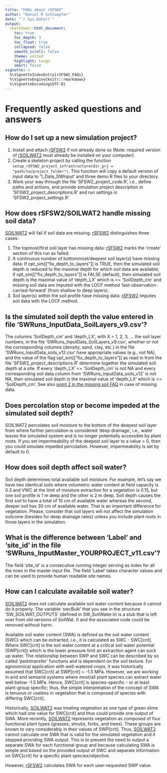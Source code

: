 ```yaml
---
title: "FAQs about rSFSW2"
author: "Daniel R Schlaepfer"
date: "`r Sys.Date()`"
output:
  rmarkdown::html_document:
    toc: true
    toc_depth: 3
    toc_float: true
    collapsed: false
    smooth_scroll: false
    theme: united
    highlight: tango
    smart: false
vignette: >
  %\VignetteIndexEntry{rSFSW2_FAQs}
  %\VignetteEngine{knitr::rmarkdown}
  %\VignetteEncoding{UTF-8}
---
```


# Frequently asked questions and answers


<a name="SetupProject"/></a>

## How do I set up a new simulation project?

1) Install and attach [rSFSW2][rSFSW2] if not already done so (Note: required
  version of [rSOILWAT2][rSOILWAT2] must already be installed on your computer).
2) Create a skeleton project by calling the function
  `setup_rSFSW2_project_infrastructure(dir_prj = "path/to/project_folder")`. This
  function will copy a default version of input data to '1_Data_SWInput' and three
  demo R files to your directory.
3) Work your way through the file 'SFSW2_project_code.R', i.e., define paths and actions,
  and provide simulation project description in 'SFSW2_project_descriptions.R' and run
  settings in 'SFSW2_project_settings.R'


<a name="MissingSoils"/></a>

## How does rSFSW2/SOILWAT2 handle missing soil data?
[SOILWAT2][SOILWAT2] will fail if soil data are missing.
[rSFSW2][rSFSW2] distinguishes three cases:

1) The topmost/first soil layer has missing data: [rSFSW2][rSFSW2] marks the 'create'
  section of this run as failed.
2) A continuous number of bottommost/deepest soil layer(s) have missing data: If
  opt_sim[["fix_depth_to_layers"]] is TRUE, then the simulated soil depth is reduced to
  the maximal depth for which soil data are available; if opt_sim[["fix_depth_to_layers"]]
  is FALSE (default), then simulated soil depth is the maximal value of 'depth_LX'
  which is <= 'SoilDepth_cm' and missing soil data are imputed with the LOCF method
  'last-observation-carried-forward' (from shallow to deep layers).
3) Soil layer(s) within the soil profile have missing data: [rSFSW2][rSFSW2] imputes
  soil data with the LOCF method.


<a name="SimulatedSoilDepth"/></a>

## Is the simulated soil depth the value entered in file 'SWRuns_InputData_SoilLayers_v9.csv'?
The columns 'SoilDepth_cm' and 'depth_LX', with X = 1, 2, 3, ... the soil layer
numbers, in the file 'SWRuns_InputData_SoilLayers_v9.csv', whether or not the
corresponding columns (density, sand, clay, etc.) in the file
'SWRuns_InputData_soils_v12.csv' have appropriate values (e.g., not NA), and the
value of the flag opt_sim[["fix_depth_to_layers"]] as read in from the file
'SFSW2_project_descriptions.R' determine together the simulated soil depth at a
site. If every 'depth_LX' <= 'SoilDepth_cm' is not NA and every corresponding
soil data column from 'SWRuns_InputData_soils_v12' is not NA, then simulated
soil depth is the maximal value of 'depth_LX' which is <= 'SoilDepth_cm'. See also
[point 2 in the missing soil FAQ](#MissingSoils) in case of missing data.


<a name="PercolationAtSoilDepth"/></a>

## Does percolation stop or become impeded at the simulated soil depth?
SOILWAT2 percolates soil moisture to the bottom of the deepest soil layer from
where further percolation is considered 'deep drainage', i.e., water leaves the
simulated system and is no longer potentially accessible by plant roots. If you
set impermeability of the deepest soil layer to a value > 0, then you could
simulate impeded percolation. However, impermeability is set by default to 0.


<a name="SoilDepthEffects"/></a>

## How does soil depth affect soil water?
Soil depth determines total available soil moisture. For example, let's say
we have two identical soils where volumetric water content at field capacity is
0.3 and VWC at the limit of moisture extraction for a vegetation is 0.15, but
one soil profile is 1 m deep and the other is 2 m deep. Soil depth causes the
first soil to have a total of 15 cm of available water whereas the second,
deeper soil has 30 cm of available water. That is an important difference for
vegetation. Please, consider that soil layers will not affect the simulation outcome
(besides for deep drainage rates) unless you include plant roots in those layers in
the simulation.


<a name="Labels_vs_SiteID"/></a>

## What is the difference between 'Label' and 'site_id' in the file 'SWRuns_InputMaster_YOURPROJECT_v11.csv'?
The field 'site_id' is a consecutive running integer serving as index for all the rows
in the master input file. The field 'Label' takes character values and can be used to
provide human readable site names.


<a name="SWA"/></a>

## How can I calculate available soil water?
[SOILWAT2][SOILWAT2] does not calculate available soil water content because it
cannot do it properly. The variable 'swcBulk' that you see in the structure
'SW_SOILWAT_OUTPUTS' (defined in SW_SoilWater.h) is a stub that is left over
from old versions of SoilWat. It and the associated code could be removed
without harm.

Available soil water content (SWA) is defined as the soil water content (SWC)
which can be extracted, i.e., it is calculated as SWC - SWC[crit]. Where
SWC[crit] is the soil water content at a critical soil water potential
(SWP[crit]) which is the lower pressure limit an extraction agent can suck up
water. The relationship between SWP and SWC can be described by so called
'pedotransfer' functions and is dependent on the soil texture. For agronomical
application with well-watered crops, it was historically assumed that SWC[crit]
at SWP[crit] = -1.5 MPa. However, we are working in arid and semiarid systems
where most/all plant species can extract water well below -1.5 MPa. Hence,
SWC[crit] is species-specific - or at least plant-group specific; thus, the
simple interpretation of the concept of SWA is tenuous or useless in vegetation
that is composed of species with differing SWC[crit].

Historically, [SOILWAT2][SOILWAT2] was treating vegetation as one type of green
slime which had one value for SWC[crit] and thus could provide one output of
SWA. More recently, [SOILWAT2][SOILWAT2] represents vegetation as composed of
four functional plant types (grasses, shrubs, forbs, and trees). These groups
are known to vary considerably in their values of SWP[crit]. Thus,
[SOILWAT2][SOILWAT2] cannot calculate one SWA that is valid for the simulated
vegetation and it stopped providing SWA output. This is to prevent the need to
output a separate SWA for each functional group and because calculating SWA is
simple and based on the provided output of SWC and separate information on
SWC[crit] for a specific plant species/objective.

However, [rSFSW2][rSFSW2] calculates SWA for each user-requested SWP value.


[rSFSW2]: https://github.com/Burke-Lauenroth-Lab/rSFSW2
[rSOILWAT2]: https://github.com/Burke-Lauenroth-Lab/rSOILWAT2
[SOILWAT2]: https://github.com/Burke-Lauenroth-Lab/SOILWAT2

